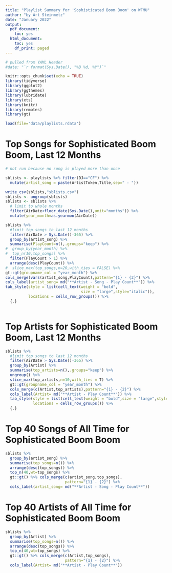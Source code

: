 ```yaml
---
title: "Playlist Summary for 'Sophisticated Boom Boom' on WFMU"
author: "by Art Steinmetz"
date: "January 2022"
output:
  pdf_document:
    toc: yes
  html_document:
    toc: yes
    df_print: paged
---
```


```r
# pulled from YAML Header
#date: "`r format(Sys.Date(), "%B %d, %Y")`"

knitr::opts_chunk$set(echo = TRUE)
library(tidyverse)
library(ggplot2)
library(ggthemes)
library(lubridate)
library(xts)
library(knitr)
library(remotes)
library(gt)

load(file='data/playlists.rdata')
```
# Top Songs for Sophisticated Boom Boom, Last 12 Months
```r

# not run because no song is played more than once

sblists <- playlists %>% filter(DJ=="CF") %>% 
  mutate(artist_song = paste(ArtistToken,Title,sep=" - "))

write_csv(sblists,"sblists.csv")
sblists <- ungroup(sblists)
sblists <- sblists %>% 
  # limit to whole months
  filter(AirDate<floor_date(Sys.Date(),unit="months")) %>% 
  mutate(year_month=as.yearmon(AirDate))

sblists %>% 
  #limit top songs to last 12 months
  filter(AirDate > Sys.Date()-365) %>% 
  group_by(artist_song) %>% 
  summarise(PlayCount=n(),.groups="keep") %>%
#  group_by(year_month) %>% 
#  top_n(10,top_songs) %>% 
  filter(PlayCount > 1) %>% 
  arrange(desc(PlayCount)) %>% 
#  slice_max(top_songs,n=20,with_ties = FALSE) %>% 
gt::gt(groupname_col = "year_month") %>%
cols_merge(vars(artist_song,PlayCount),pattern="{1} - {2}") %>%
cols_label(artist_song= md("**Artist - Song - Play Count**")) %>%
tab_style(style = list(cell_text(weight = "bold",
                                 size = "large",style="italic")),
          locations = cells_row_groups()) %>%
  {.}
  
```
\newpage
# Top Artists for Sophisticated Boom Boom, Last 12 Months
```r
sblists %>%
  #limit top songs to last 12 months
  filter(AirDate > Sys.Date()-365) %>% 
  group_by(Artist) %>% 
  summarise(top_artists=n(),.groups="keep") %>% 
  ungroup() %>% 
  slice_max(top_artists,n=10,with_ties = T) %>% 
  gt::gt(groupname_col = "year_month") %>%
  cols_merge(c(Artist,top_artists),pattern="{1} - {2}") %>%
  cols_label(Artist= md("**Artist - Play Count**")) %>% 
  tab_style(style = list(cell_text(weight = "bold",size = "large",style="italic")),
            locations = cells_row_groups()) %>% 
  {.}

```
\newpage
# Top 40 Songs of All Time for Sophisticated Boom Boom

```r
sblists %>% 
  group_by(artist_song) %>% 
  summarise(top_songs=n()) %>% 
  arrange(desc(top_songs)) %>% 
  top_n(40,wt=top_songs) %>% 
  gt::gt() %>% cols_merge(c(artist_song,top_songs),
                          pattern="{1} - {2}") %>% 
  cols_label(artist_song= md("**Artist - Song - Play Count**"))

```

\newpage
# Top 40 Artists of All Time for Sophisticated Boom Boom

```r
sblists %>% 
  group_by(Artist) %>% 
  summarise(top_songs=n()) %>% 
  arrange(desc(top_songs)) %>% 
  top_n(40,wt=top_songs) %>% 
  gt::gt() %>% cols_merge(c(Artist,top_songs),
                          pattern="{1} - {2}") %>% 
  cols_label(Artist= md("**Artist - Play Count**"))

```



